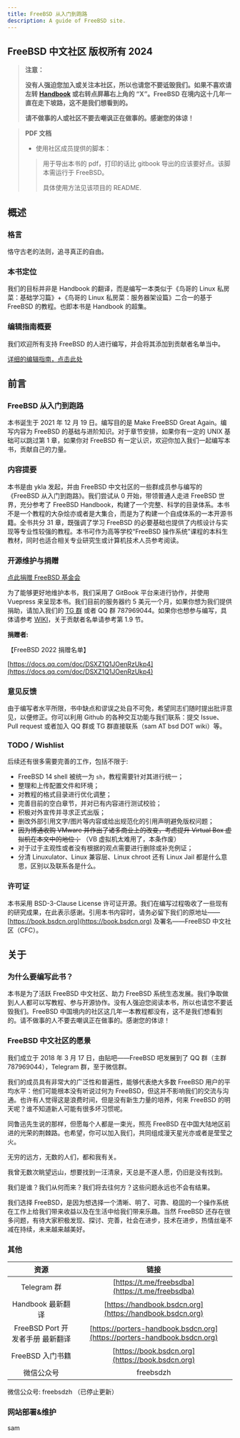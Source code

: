 ```yaml
---
title: FreeBSD 从入门到跑路
description: A guide of FreeBSD site.
---
```


## FreeBSD 中文社区 版权所有 2024

> **注意：**
>
> **没有人强迫您加入或关注本社区，所以也请您不要诋毁我们。如果不喜欢请左转 [Handbook](https://handbook.bsdcn.org) 或右转点屏幕右上角的 “X”。FreeBSD 在境内这十几年一直在走下坡路，这不是我们想看到的。**
>
> **请不做事的人或社区不要去嘲讽正在做事的。感谢您的体谅！**

> **PDF 文档**
>
> - 使用社区成员提供的脚本：
>
> > 用于导出本书的 pdf，打印的话比 gitbook 导出的应该要好点。该脚本需运行于 FreeBSD。
> >
> > 具体使用方法见该项目的 README.

## 概述

### 格言

恪守古老的法则，追寻真正的自由。

### 本书定位

我们的目标并非是 Handbook 的翻译，而是编写一本类似于《鸟哥的 Linux 私房菜：基础学习篇》+《鸟哥的 Linux 私房菜：服务器架设篇》二合一的基于 FreeBSD 的教程。也即本书是 Handbook 的超集。

### 编辑指南概要

我们欢迎所有支持 FreeBSD 的人进行编写，并会将其添加到贡献者名单当中。

[详细的编辑指南，点击此处](https://github.com/bsdwiki/bsdwiki)

## 前言

### FreeBSD 从入门到跑路

本书诞生于 2021 年 12 月 19 日。编写目的是 Make FreeBSD Great Again。编写内容为 FreeBSD 的基础与进阶知识。对于章节安排，如果你有一定的 UNIX 基础可以跳过第 1 章，如果你对 FreeBSD 有一定认识，欢迎你加入我们一起编写本书，贡献自己的力量。

### 内容提要

本书是由 ykla 发起，并由 FreeBSD 中文社区的一些群成员参与编写的《FreeBSD 从入门到跑路》。我们尝试从 0 开始，带领普通人走进 FreeBSD 世界，充分参考了 FreeBSD Handbook，构建了一个完整、科学的目录体系。本书不是一个教程的大杂烩亦或者是大集合，而是为了构建一个自成体系的一本开源书籍。全书共分 31 章，既强调了学习 FreeBSD 的必要基础也提供了内核设计与实现等专业性较强的教程。本书可作为高等学校“FreeBSD 操作系统”课程的本科生教材，同时也适合相关专业研究生或计算机技术人员参考阅读。

### 开源维护与捐赠

[点此捐赠 FreeBSD 基金会](https://freebsdfoundation.org/donate)

为了能够更好地维护本书，我们采用了 GitBook 平台来进行协作，并使用 Vuepress 来呈现本书。我们目前的服务器约 5 美元一个月，如果你想为我们提供捐助，请加入我们的 [TG 群](https://t.me/freebsdba) 或者 QQ 群 787969044。如果你也想参与编写，具体请参考 [WIKI](https://github.com/FreeBSD-Ask/FreeBSD-Ask/wiki/%E3%80%8AFreeBSD-%E4%BB%8E%E5%85%A5%E9%97%A8%E5%88%B0%E8%B7%91%E8%B7%AF%E3%80%8B%E7%BC%96%E8%BE%91%E6%8C%87%E5%8D%97)，关于贡献者名单请参考第 1.9 节。

**捐赠者:**

【FreeBSD 2022 捐赠名单】

[https://docs.qq.com/doc/DSXZ1Q1JOenRzUkp4](https://docs.qq.com/doc/DSXZ1Q1JOenRzUkp4)

### 意见反馈

由于编写者水平所限，书中缺点和谬误之处自不可免，希望同志们随时提出批评意见，以便修正。你可以利用 Github 的各种交互功能与我们联系：提交 Issue、Pull request 或者加入 QQ 群或 TG 群直接联系（sam AT bsd DOT wiki）等。

### TODO / Wishlist

后续还有很多需要完善的工作，包括不限于:

- FreeBSD 14 shell 被统一为 `sh`，教程需要针对其进行统一；
- 整理和上传配置文件和环境；
- 对教程的格式目录进行优化调整；
- 完善目前的空白章节，并对已有内容进行测试校验；
- 积极对外宣传并寻求正式出版；
- 删改外部引用文字/图片等内容或给出规范化的引用声明避免版权问题；
- ~~因为博通收购 VMware 并作出了诸多商业上的改变，考虑提升 Virtual Box 虚拟机在本文中的地位；~~ （VB 虚拟机太难用了，本条作废）
- 对于过于主观性或者没有根据的观点需要进行删除或补充例证；
- 分清 Linuxulator、Linux 兼容层、Linux chroot 还有 Linux Jail 都是什么意思，区别以及联系各是什么。

### 许可证

本书采用 BSD-3-Clause License 许可证开源。我们在编写过程吸收了一些现有的研究成果，在此表示感谢。引用本书内容时，请务必留下我们的原地址——[https://book.bsdcn.org](https://book.bsdcn.org) 及署名——FreeBSD 中文社区（CFC）。

## 关于

### 为什么要编写此书？

本书是为了活跃 FreeBSD 中文社区、助力 FreeBSD 系统生态发展。我们争取做到人人都可以写教程、参与开源协作。没有人强迫您阅读本书，所以也请您不要诋毁我们。FreeBSD 中国境内的社区这几年一本教程都没有，这不是我们想看到的。请不做事的人不要去嘲讽正在做事的。感谢您的体谅！

### FreeBSD 中文社区的愿景

我们成立于 2018 年 3 月 17 日，由贴吧——FreeBSD 吧发展到了 QQ 群（主群 787969044），Telegram 群，至于微信群。

我们的成员具有非常大的广泛性和普遍性，能够代表绝大多数 FreeBSD 用户的平均水平：他们可能根本没有听说过何为 FreeBSD，但这并不影响我们的交流与沟通。也许有人觉得这是浪费时间，但是没有新生力量的培养，何来 FreeBSD 的明天呢？谁不知道新人可能有很多坏习惯呢。

同鲁迅先生说的那样，但愿每个人都是一束光，照亮 FreeBSD 在中国大陆地区前进的光荣的荆棘路。也希望，你可以加入我们，共同组成漫天星光亦或者是莹莹之火。

无穷的远方，无数的人们，都和我有关。

我曾无数次眺望远山，想要找到一汪清泉，天总是不遂人愿，仍旧是没有找到。

我们是谁？我们从何而来？我们将去往何方？这些问题永远也不会有结果。

我们选择 FreeBSD，是因为想选择一个清晰、明了、可靠、稳固的一个操作系统在工作上给我们带来收益以及在生活中给我们带来乐趣。当然 FreeBSD 还存在很多问题，有待大家积极发现、探讨、完善，社会在进步，技术在进步，热情丝毫不减在持续，未来越来越美好。

### 其他

|               资源               |                                   链接                                   |
| :------------------------------: | :----------------------------------------------------------------------: |
|           Telegram 群            |             [https://t.me/freebsdba](https://t.me/freebsdba)             |
|        Handbook 最新翻译         |         [https://handbook.bsdcn.org](https://handbook.bsdcn.org)         |
| FreeBSD Port 开发者手册 最新翻译 | [https://porters-handbook.bsdcn.org](https://porters-handbook.bsdcn.org) |
|         FreeBSD 入门书籍         |             [https://book.bsdcn.org](https://book.bsdcn.org)             |
|            微信公众号            |                                freebsdzh                                 |

微信公众号: freebsdzh （已停止更新）

### 网站部署&维护

sam
